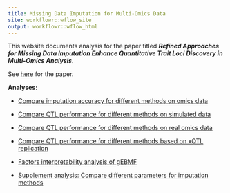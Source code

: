 ```yaml
---
title: Missing Data Imputation for Multi-Omics Data
site: workflowr::wflow_site
output: workflowr::wflow_html
---
```


This website documents analysis for the paper titled ***Refined Approaches for Missing Data Imputation Enhance Quantitative Trait Loci Discovery in Multi-Omics Analysis***. 

See [here](https://www.medrxiv.org/content/10.1101/2023.11.29.23299181v1) for the paper. 


**Analyses:**

+ [Compare imputation accuracy for different methods on omics data](imputation_accuracy_benchmark.html)

+ [Compare QTL performance for different methods on simulated data](qtl_simulation.html)

+ [Compare QTL performance for different methods on real omics data](real_data_xqtl.html)

+ [Compare QTL performance for different methods based on xQTL replication](xqtl_replication.html)

+ [Factors interpretability analysis of gEBMF](factor_interpretability.html)

+ [Supplement analysis: Compare different parameters for imputation methods](supp_parameter_comparison.html)


